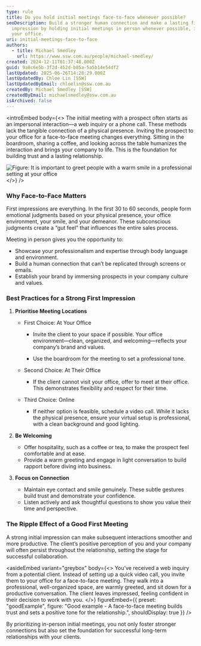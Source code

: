 ```yaml
---
type: rule
title: Do you hold initial meetings face-to-face whenever possible?
seoDescription: Build a stronger human connection and make a lasting first
  impression by holding initial meetings in person whenever possible, ideally at
  your office.
uri: initial-meetings-face-to-face
authors:
  - title: Michael Smedley
    url: https://www.ssw.com.au/people/michael-smedley/
created: 2024-12-11T01:37:48.000Z
guid: 9a8c6e5b-3f2d-452d-b85a-5a5b14e54df2
lastUpdated: 2025-06-26T14:28:29.000Z
lastUpdatedBy: Chloe Lin [SSW]
lastUpdatedByEmail: chloelin@ssw.com.au
createdBy: Michael Smedley [SSW]
createdByEmail: michaelsmedley@ssw.com.au
isArchived: false
---
```


<introEmbed
  body={<>
The initial meeting with a prospect often starts as an impersonal interaction—a web inquiry or a phone call. These methods lack the tangible connection of a physical presence. Inviting the prospect to your office for a face-to-face meeting changes everything. Sitting in the boardroom, sharing a coffee, and looking across the table humanizes the interaction and brings your company to life. This is the foundation for building trust and a lasting relationship.

![Figure: It is important to greet people with a warm smile in a professional setting at your office](/uploads/rules/initial-meetings-face-to-face/Office-meeting.webp)
  </>}
/>
### Why Face-to-Face Matters

First impressions are everything. In the first 30 to 60 seconds, people form emotional judgments based on your physical presence, your office environment, your smile, and your demeanor. These subconscious judgments create a “gut feel” that influences the entire sales process.

Meeting in person gives you the opportunity to:

* Showcase your professionalism and expertise through body language and environment.
* Build a human connection that can’t be replicated through screens or emails.
* Establish your brand by immersing prospects in your company culture and values.

### Best Practices for a Strong First Impression

1. **Prioritise Meeting Locations**

    * First Choice: At Your Office

        * Invite the client to your space if possible. Your office environment—clean, organized, and welcoming—reflects your company’s brand and values.

        * Use the boardroom for the meeting to set a professional tone.

    * Second Choice: At Their Office

        * If the client cannot visit your office, offer to meet at their office. This demonstrates flexibility and respect for their time.

    * Third Choice: Online

        * If neither option is feasible, schedule a video call. While it lacks the physical presence, ensure your virtual setup is professional, with a clean background and good lighting.

2. **Be Welcoming**
   * Offer hospitality, such as a coffee or tea, to make the prospect feel comfortable and at ease.
   * Provide a warm greeting and engage in light conversation to build rapport before diving into business.

3. **Focus on Connection**
   * Maintain eye contact and smile genuinely. These subtle gestures build trust and demonstrate your confidence.
   * Listen actively and ask thoughtful questions to show you value their time and perspective.

### The Ripple Effect of a Good First Meeting

A strong initial impression can make subsequent interactions smoother and more productive. The client’s positive perception of you and your company will often persist throughout the relationship, setting the stage for successful collaboration.


<asideEmbed
  variant="greybox"
  body={<>
    You’ve received a web inquiry from a potential client. Instead of setting up a quick video call, you invite them to your office for a face-to-face meeting. They walk into a professional, well-organized space, are warmly greeted, and sit down for a productive conversation. The client leaves impressed, feeling confident in their decision to work with you.
  </>}
  figureEmbed={{
    preset: "goodExample",
    figure: "Good example - A face-to-face meeting builds trust and sets a positive tone for the relationship.",
    shouldDisplay: true
  }}
/>


By prioritizing in-person initial meetings, you not only foster stronger connections but also set the foundation for successful long-term relationships with your clients.

